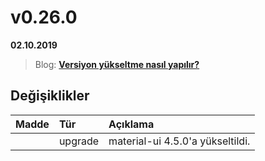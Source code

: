 
# v0.26.0

**02.10.2019**

> Blog: [__Versiyon yükseltme nasıl yapılır?__](/blog/how-to-version-upgrade)

## Değişiklikler

| Madde             | Tür           | Açıklama                                                                                          |
|:------------------|:--------------|:--------------------------------------------------------------------------------------------------|
|                   | upgrade        | material-ui 4.5.0'a yükseltildi.                                                                 |

<br/>